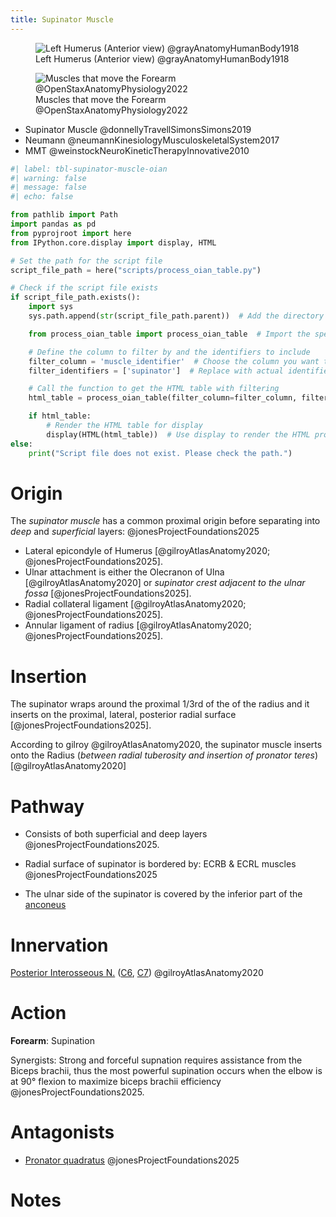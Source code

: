 ```yaml
---
title: Supinator Muscle
---
```


![Left Humerus (Anterior view) @grayAnatomyHumanBody1918](/The Archive/Images/Gray anatomy 1918 images/Osteology/image207 gray1918 Left humerus. Anterior view.gif){#fig-gray1918-image207}

![Muscles that move the Forearm @OpenStaxAnatomyPhysiology2022](/The Archive/Images/OpenStax Anatomy and Physiology 2e/fig11.25 Muscles That Move the Forearm.jpeg){#fig-openstax-fig11.25}

::: {.callout title="Reading list"}

- Supinator Muscle @donnellyTravellSimonsSimons2019
- Neumann @neumannKinesiologyMusculoskeletalSystem2017
- MMT @weinstockNeuroKineticTherapyInnovative2010


:::

```python
#| label: tbl-supinator-muscle-oian
#| warning: false
#| message: false
#| echo: false

from pathlib import Path
import pandas as pd
from pyprojroot import here
from IPython.core.display import display, HTML

# Set the path for the script file
script_file_path = here("scripts/process_oian_table.py")

# Check if the script file exists
if script_file_path.exists():
    import sys
    sys.path.append(str(script_file_path.parent))  # Add the directory of the script to the system path

    from process_oian_table import process_oian_table  # Import the specific function

    # Define the column to filter by and the identifiers to include
    filter_column = 'muscle_identifier'  # Choose the column you want to filter by
    filter_identifiers = ['supinator']  # Replace with actual identifiers you want to include

    # Call the function to get the HTML table with filtering
    html_table = process_oian_table(filter_column=filter_column, filter_identifiers=filter_identifiers)

    if html_table:
        # Render the HTML table for display
        display(HTML(html_table))  # Use display to render the HTML properly
else:
    print("Script file does not exist. Please check the path.")

```


# Origin {#origin}


The *supinator muscle* has a common proximal origin before separating into *deep* and *superficial* layers: @jonesProjectFoundations2025

- Lateral epicondyle of Humerus [@gilroyAtlasAnatomy2020; @jonesProjectFoundations2025].
- Ulnar attachment is either the Olecranon of Ulna [@gilroyAtlasAnatomy2020] or *supinator crest adjacent to the ulnar fossa* [@jonesProjectFoundations2025].
- Radial collateral ligament [@gilroyAtlasAnatomy2020; @jonesProjectFoundations2025].
- Annular ligament of radius [@gilroyAtlasAnatomy2020; @jonesProjectFoundations2025].



# Insertion {#insertion}

The supinator wraps around the proximal 1/3rd of the of the radius and it inserts on the proximal, lateral, posterior radial surface [@jonesProjectFoundations2025].

According to gilroy @gilroyAtlasAnatomy2020, the supinator muscle inserts onto the Radius (*between radial tuberosity and insertion of pronator teres*) [@gilroyAtlasAnatomy2020]

# Pathway {#pathway}

- Consists of both superficial and deep layers @jonesProjectFoundations2025.

- Radial surface of supinator is bordered by: ECRB & ECRL muscles @jonesProjectFoundations2025
- The ulnar side of the supinator is covered by the inferior part of the [anconeus]({{< var ref-anconeus.path >}})

# Innervation {#innervation}

[Posterior Interosseous N.]({{< var ref-posterior-interosseous-nerve.path >}}) ([C6]({{< var ref-nerve-root.c6 >}}), [C7]({{< var ref-nerve-root.c7 >}})) @gilroyAtlasAnatomy2020

# Action {#action}

**Forearm**: Supination

Synergists: Strong and forceful supnation requires assistance from the Biceps brachii, thus the most powerful supination occurs when the elbow is at 90&deg; flexion to maximize biceps brachii efficiency @jonesProjectFoundations2025.

# Antagonists

- [Pronator quadratus]({{< var ref-pronator-quadratus.path >}}) @jonesProjectFoundations2025

# Notes
